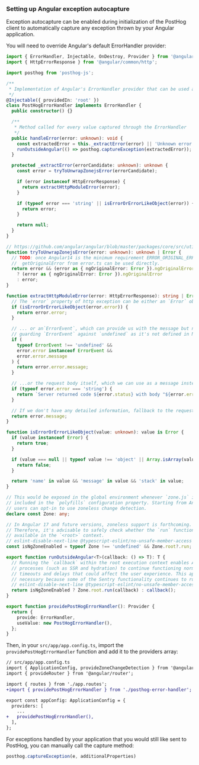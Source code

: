 ### Setting up Angular exception autocapture

Exception autocapture can be enabled during initialization of the PostHog client to automatically capture any exception thrown by your Angular application.

You will need to override Angular's default ErrorHandler provider:

```ts file=src/app/posthog-error-handler.ts
import { ErrorHandler, Injectable, OnDestroy, Provider } from '@angular/core';
import { HttpErrorResponse } from '@angular/common/http';

import posthog from 'posthog-js';

/**
 * Implementation of Angular's ErrorHandler provider that can be used as a drop-in replacement for the stock one.
 */
@Injectable({ providedIn: 'root' })
class PostHogErrorHandler implements ErrorHandler {
  public constructor() {}

  /**
   * Method called for every value captured through the ErrorHandler
   */
  public handleError(error: unknown): void {
    const extractedError = this._extractError(error) || 'Unknown error';
    runOutsideAngular(() => posthog.captureException(extractedError));
  }

  protected _extractError(errorCandidate: unknown): unknown {
    const error = tryToUnwrapZonejsError(errorCandidate);

    if (error instanceof HttpErrorResponse) {
      return extractHttpModuleError(error);
    }

    if (typeof error === 'string' || isErrorOrErrorLikeObject(error)) {
      return error;
    }

    return null;
  }
}

// https://github.com/angular/angular/blob/master/packages/core/src/util/errors.ts
function tryToUnwrapZonejsError(error: unknown): unknown | Error {
  // TODO: once Angular14 is the minimum requirement ERROR_ORIGINAL_ERROR and
  //  getOriginalError from error.ts can be used directly.
  return error && (error as { ngOriginalError: Error }).ngOriginalError
    ? (error as { ngOriginalError: Error }).ngOriginalError
    : error;
}

function extractHttpModuleError(error: HttpErrorResponse): string | Error {
  // The `error` property of http exception can be either an `Error` object, which we can use directly...
  if (isErrorOrErrorLikeObject(error.error)) {
    return error.error;
  }

  // ... or an`ErrorEvent`, which can provide us with the message but no stack...
  // guarding `ErrorEvent` against `undefined` as it's not defined in Node environments
  if (
    typeof ErrorEvent !== 'undefined' &&
    error.error instanceof ErrorEvent &&
    error.error.message
  ) {
    return error.error.message;
  }

  // ...or the request body itself, which we can use as a message instead.
  if (typeof error.error === 'string') {
    return `Server returned code ${error.status} with body "${error.error}"`;
  }

  // If we don't have any detailed information, fallback to the request message itself.
  return error.message;
}

function isErrorOrErrorLikeObject(value: unknown): value is Error {
  if (value instanceof Error) {
    return true;
  }

  if (value === null || typeof value !== 'object' || Array.isArray(value)) {
    return false;
  }

  return 'name' in value && 'message' in value && 'stack' in value;
}

// This would be exposed in the global environment whenever `zone.js` is
// included in the `polyfills` configuration property. Starting from Angular 17,
// users can opt-in to use zoneless change detection.
declare const Zone: any;

// In Angular 17 and future versions, zoneless support is forthcoming.
// Therefore, it's advisable to safely check whether the `run` function is
// available in the `<root>` context.
// eslint-disable-next-line @typescript-eslint/no-unsafe-member-access
const isNgZoneEnabled = typeof Zone !== 'undefined' && Zone.root?.run;

export function runOutsideAngular<T>(callback: () => T): T {
  // Running the `callback` within the root execution context enables Angular
  // processes (such as SSR and hydration) to continue functioning normally without
  // timeouts and delays that could affect the user experience. This approach is
  // necessary because some of the Sentry functionality continues to run in the background.
  // eslint-disable-next-line @typescript-eslint/no-unsafe-member-access
  return isNgZoneEnabled ? Zone.root.run(callback) : callback();
}

export function providePostHogErrorHandler(): Provider {
  return {
    provide: ErrorHandler,
    useValue: new PostHogErrorHandler(),
  };
}
```

Then, in your `src/app/app.config.ts`, import the `providePostHogErrorHandler` function and add it to the providers array:

```diff
// src/app/app.config.ts
import { ApplicationConfig, provideZoneChangeDetection } from '@angular/core';
import { provideRouter } from '@angular/router';

import { routes } from './app.routes';
+import { providePostHogErrorHandler } from './posthog-error-handler';

export const appConfig: ApplicationConfig = {
  providers: [
    ...
+   providePostHogErrorHandler(),
  ],
};
```

For exceptions handled by your application that you would still like sent to PostHog, you can manually call the capture method:

```ts
posthog.captureException(e, additionalProperties)
```